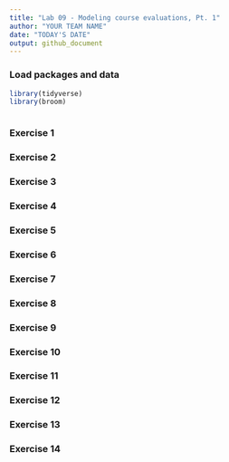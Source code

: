 ```yaml
---
title: "Lab 09 - Modeling course evaluations, Pt. 1"
author: "YOUR TEAM NAME"
date: "TODAY'S DATE"
output: github_document
---
```


### Load packages and data

```r
library(tidyverse) 
library(broom)
```

```r

```

### Exercise 1


### Exercise 2


### Exercise 3


### Exercise 4


### Exercise 5


### Exercise 6


### Exercise 7


### Exercise 8


### Exercise 9


### Exercise 10


### Exercise 11


### Exercise 12


### Exercise 13


### Exercise 14
